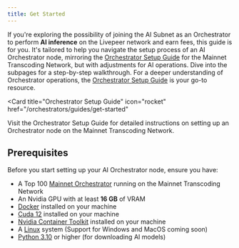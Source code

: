```yaml
---
title: Get Started
---
```


If you're exploring the possibility of joining the AI Subnet as an Orchestrator
to perform **AI inference** on the Livepeer network and earn fees, this guide is
for you. It's tailored to help you navigate the setup process of an AI
Orchestrator node, mirroring the
[Orchestrator Setup Guide](/orchestrators/guides/get-started) for the Mainnet
Transcoding Network, but with adjustments for AI operations. Dive into the
subpages for a step-by-step walkthrough. For a deeper understanding of
Orchestrator operations, the
[Orchestrator Setup Guide](/orchestrators/guides/get-started) is your go-to
resource.

<Card
  title="Orchestrator Setup Guide"
  icon="rocket"
  href="/orchestrators/guides/get-started"
>
  Visit the Orchestrator Setup Guide for detailed instructions on setting up an
  Orchestrator node on the Mainnet Transcoding Network.
</Card>

## Prerequisites

Before you start setting up your AI Orchestrator node, ensure you have:

- A Top 100 [Mainnet Orchestrator](/orchestrators/guides/get-started) running on
  the Mainnet Transcoding Network
- An Nvidia GPU with at least **16 GB** of VRAM
- [Docker](https://docs.docker.com/engine/install) installed on your machine
- [Cuda 12](https://developer.nvidia.com/cuda-downloads) installed on your
  machine
- [Nvidia Container Toolkit](https://docs.nvidia.com/datacenter/cloud-native/container-toolkit/install-guide.html)
  installed on your machine
- A [Linux](https://ubuntu.com/download/desktop) system (Support for Windows and
  MacOS coming soon)
- [Python 3.10](https://www.python.org/downloads/release/python-3100/) or higher
  (for downloading AI models)
